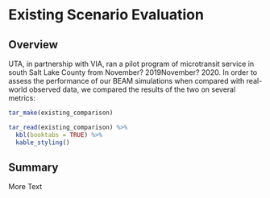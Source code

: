 # Existing Scenario Evaluation

## Overview

UTA, in partnership with VIA, ran a pilot program of microtransit service in south Salt Lake County from November? 2019\textendash November? 2020. In order to assess the performance of our BEAM simulations when compared with real-world observed data, we compared the results of the two on several metrics:

```r
tar_make(existing_comparison)

tar_read(existing_comparison) %>%
  kbl(booktabs = TRUE) %>%
  kable_styling()
```


## Summary

More Text
